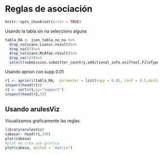 # Reglas de asociación

```{r, echo=FALSE}
knitr::opts_chunk$set(error = TRUE)
```

Usando la tabla sin na selecciono alguna

```{r include=FALSE}
tabla_RA <- json_tabla_no_na %>%
  drop_na(scans.Lionic.result)%>%
  drop_na(87)%>%
  drop_na(scans.McAfee.result)%>%
  drop_na(143)%>%
  select(submission.submitter_country,additional_info.exiftool.FileType,87,scans.Lionic.result,scans.McAfee.result,143)
```

Usando apriori con supp 0.01

```{r}
r1 <- apriori(tabla_RA,  parameter = list(supp = 0.01, conf = 0.5,minlen=2))
inspect(head(r1))
r2 <- sort(r1,by="support")
inspect(head(r2,5))
```

## Usando arulesViz

Visualizamos graficamente las reglas

```{r}
library(arulesViz)
cabesa<- head(r1,100)
plot(cabesa)
#plot me crea una grafica
plot(cabesa, method = "matrix")
```